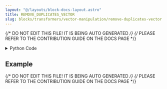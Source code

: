 ```yaml
---
layout: "@/layouts/block-docs-layout.astro"
title: REMOVE_DUPLICATES_VECTOR
slug: blocks/transformers/vector-manipulation/remove-duplicates-vector
---
```


{/* DO NOT EDIT THIS FILE! IT IS BEING AUTO GENERATED */}
{/* PLEASE REFER TO THE CONTRIBUTION GUIDE ON THE DOCS PAGE */}


<PythonDocsDisplay docstring={docstring} />

<details>
<summary>Python Code</summary>

```python
from numpy import unique
from flojoy import flojoy, Vector


@flojoy
def REMOVE_DUPLICATES_VECTOR(
    default: Vector,
) -> Vector:
    """The REMOVE_DUPLICATES_VECTOR node returns a vector with only unique elements

    Inputs
    ------
    default : Vector
        The input vector

    Returns
    -------
    Vector
        Unique input vector
    """

    return Vector(v=unique(default.v))

```

[Find this Flojoy Block on GitHub](https://github.com/flojoy-ai/blocks/blob/main/blocks/TRANSFORMERS/VECTOR_MANIPULATION/REMOVE_DUPLICATES_VECTOR/REMOVE_DUPLICATES_VECTOR.py)

</details>

## Example


<GetHelpWidget />


<AppDisplay app={app} blockName="REMOVE_DUPLICATES_VECTOR" client:visible />


<Example />

{/* DO NOT EDIT THIS FILE! IT IS BEING AUTO GENERATED */}
{/* PLEASE REFER TO THE CONTRIBUTION GUIDE ON THE DOCS PAGE */}
